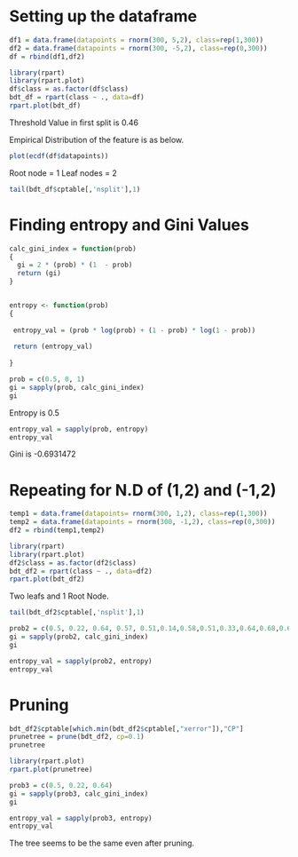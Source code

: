 
# Setting up the dataframe

```{r}
df1 = data.frame(datapoints = rnorm(300, 5,2), class=rep(1,300))
df2 = data.frame(datapoints = rnorm(300, -5,2), class=rep(0,300))
df = rbind(df1,df2)
```

```{r}
library(rpart)
library(rpart.plot)
df$class = as.factor(df$class)
bdt_df = rpart(class ~ ., data=df)
rpart.plot(bdt_df)
```

Threshold Value in first split is 0.46


Empirical Distribution of the feature is as below.

```{r}
plot(ecdf(df$datapoints))
```

Root node = 1
Leaf nodes = 2


```{r}
tail(bdt_df$cptable[,'nsplit'],1)
```


# Finding entropy and Gini Values


```{r}
calc_gini_index = function(prob)
{
  gi = 2 * (prob) * (1  - prob)
  return (gi)
}


entropy <- function(prob)
{
  
 entropy_val = (prob * log(prob) + (1 - prob) * log(1 - prob))
 
 return (entropy_val)
 
}
```


```{r}
prob = c(0.5, 0, 1)
gi = sapply(prob, calc_gini_index)
gi
```


Entropy is 0.5


```{r}
entropy_val = sapply(prob, entropy)
entropy_val
```

Gini is -0.6931472

# Repeating for N.D of (1,2) and (-1,2)

```{r}
temp1 = data.frame(datapoints= rnorm(300, 1,2), class=rep(1,300))
temp2 = data.frame(datapoints = rnorm(300, -1,2), class=rep(0,300))
df2 = rbind(temp1,temp2)
```

```{r}
library(rpart)
library(rpart.plot)
df2$class = as.factor(df2$class)
bdt_df2 = rpart(class ~ ., data=df2)
rpart.plot(bdt_df2)
```

Two leafs and 1 Root Node.

```{r}
tail(bdt_df2$cptable[,'nsplit'],1)
```

```{r}
prob2 = c(0.5, 0.22, 0.64, 0.57, 0.51,0.14,0.58,0.51,0.33,0.64,0.68,0.61,0.29,0.63,0.87)
gi = sapply(prob2, calc_gini_index)
gi
```

```{r}
entropy_val = sapply(prob2, entropy)
entropy_val
```


# Pruning

```{r}
bdt_df2$cptable[which.min(bdt_df2$cptable[,"xerror"]),"CP"]
prunetree = prune(bdt_df2, cp=0.1)
prunetree
```

```{r}
library(rpart.plot)
rpart.plot(prunetree)
```

```{r}
prob3 = c(0.5, 0.22, 0.64)
gi = sapply(prob3, calc_gini_index)
gi
```

```{r}
entropy_val = sapply(prob3, entropy)
entropy_val
```

The tree seems to be the same even after pruning.
